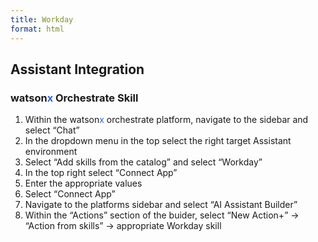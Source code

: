 ```yaml
---
title: Workday
format: html
---
```


## Assistant Integration

### watson<span style="color:#2c62f5;">x</span> Orchestrate Skill
1. Within the watson<span style="color:#2c62f5;">x</span> orchestrate platform,  navigate to the sidebar and select "Chat"
2. In the dropdown menu in the top select the right target Assistant environment
3. Select "Add skills from the catalog" and select "Workday"
4. In the top right select "Connect App"
5. Enter the appropriate values
6. Select "Connect App"
7. Navigate to the platforms sidebar and select "AI Assistant Builder"
8. Within the "Actions" section of the buider, select "New Action+" -> "Action from skills" -> appropriate Workday skill